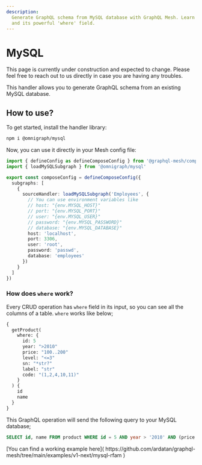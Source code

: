 ```yaml
---
description:
  Generate GraphQL schema from MySQL database with GraphQL Mesh. Learn how to use the MySQL handler
  and its powerful 'where' field.
---
```



# MySQL

<Callout>
  This page is currently under construction and expected to change. Please feel free to reach out to
  us directly in case you are having any troubles.
</Callout>

This handler allows you to generate GraphQL schema from an existing MySQL database.

## How to use?

To get started, install the handler library:

```sh npm2yarn
npm i @omnigraph/mysql
```

Now, you can use it directly in your Mesh config file:

```ts filename="mesh.config.ts" {2,7-9}
import { defineConfig as defineComposeConfig } from '@graphql-mesh/compose-cli'
import { loadMySQLSubgraph } from '@omnigraph/mysql'

export const composeConfig = defineComposeConfig({
  subgraphs: [
    {
      sourceHandler: loadMySQLSubgraph('Employees', {
        // You can use environment variables like
        // host: "{env.MYSQL_HOST}"
        // port: "{env.MYSQL_PORT}"
        // user: "{env.MYSQL_USER}"
        // password: "{env.MYSQL_PASSWORD}"
        // database: "{env.MYSQL_DATABASE}"
        host: 'localhost',
        port: 3306,
        user: 'root',
        password: 'passwd',
        database: 'employees'
      })
    }
  ]
})
```

### How does `where` work?

Every CRUD operation has `where` field in its input, so you can see all the columns of a table.
`where` works like below;

```graphql
{
  getProduct(
    where: {
      id: 5
      year: ">2010"
      price: "100..200"
      level: "<=3"
      sn: "*str?"
      label: "str"
      code: "(1,2,4,10,11)"
    }
  ) {
    id
    name
  }
}
```

This GraphQL operation will send the following query to your MySQL database;

```sql
SELECT id, name FROM product WHERE id = 5 AND year > '2010' AND (price BETWEEN '100' AND '200') AND level <= '3' AND sn LIKE '%str\_' AND label = 'str' AND code IN (1,2,4,10,11)
```

<Callout>
  [You can find a working example here](
  https://github.com/ardatan/graphql-mesh/tree/main/examples/v1-next/mysql-rfam )
</Callout>
